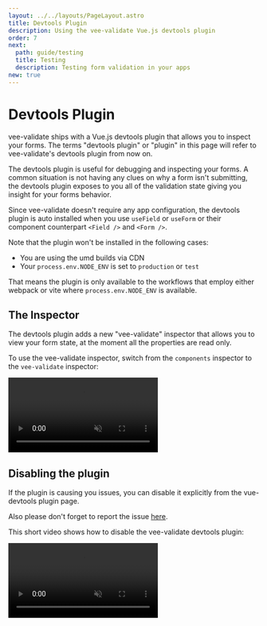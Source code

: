 ```yaml
---
layout: ../../layouts/PageLayout.astro
title: Devtools Plugin
description: Using the vee-validate Vue.js devtools plugin
order: 7
next:
  path: guide/testing
  title: Testing
  description: Testing form validation in your apps
new: true
---
```



# Devtools Plugin <DocBadge title="v4.5" />

vee-validate ships with a Vue.js devtools plugin that allows you to inspect your forms. The terms "devtools plugin" or "plugin" in this page will refer to vee-validate's devtools plugin from now on.

The devtools plugin is useful for debugging and inspecting your forms. A common situation is not having any clues on why a form isn't submitting, the devtools plugin exposes to you all of the validation state giving you insight for your forms behavior.

Since vee-validate doesn't require any app configuration, the devtools plugin is auto installed when you use `useField` or `useForm` or their component counterpart `<Field />` and `<Form />`.

<DocTip type="warn">

Note that the plugin won't be installed in the following cases:

- You are using the umd builds via CDN
- Your `process.env.NODE_ENV` is set to `production` or `test`

That means the plugin is only available to the workflows that employ either webpack or vite where `process.env.NODE_ENV` is available.

</DocTip>

## The Inspector

The devtools plugin adds a new "vee-validate" inspector that allows you to view your form state, at the moment all the properties are read only.

To use the vee-validate inspector, switch from the `components` inspector to the `vee-validate` inspector:

<video src="/v4/video/inspector.mp4" autoplay muted loop loading="lazy"></video>

## Disabling the plugin

If the plugin is causing you issues, you can disable it explicitly from the vue-devtools plugin page.

Also please don't forget to report the issue [here](https://github.com/logaretm/vee-validate/issues/new?assignees=&labels=&template=bug_report.yaml).

This short video shows how to disable the vee-validate devtools plugin:

<video src="/v4/video/disable-plugin.mp4" autoplay muted loop loading="lazy"></video>
